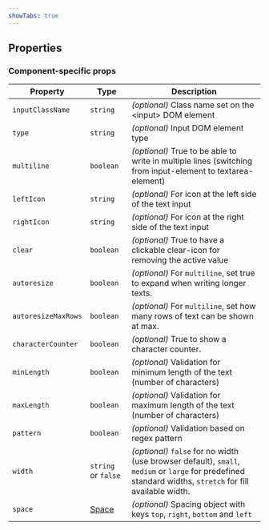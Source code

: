 ```yaml
---
showTabs: true
---
```



## Properties

<StandardProperties type="string" />

### Component-specific props

| Property            | Type                                        | Description                                                                                                                                               |
| ------------------- | ------------------------------------------- | --------------------------------------------------------------------------------------------------------------------------------------------------------- |
| `inputClassName`    | `string`                                    | _(optional)_ Class name set on the &lt;input&gt; DOM element                                                                                              |
| `type`              | `string`                                    | _(optional)_ Input DOM element type                                                                                                                       |
| `multiline`         | `boolean`                                   | _(optional)_ True to be able to write in multiple lines (switching from input-element to textarea-element)                                                |
| `leftIcon`          | `string`                                    | _(optional)_ For icon at the left side of the text input                                                                                                  |
| `rightIcon`         | `string`                                    | _(optional)_ For icon at the right side of the text input                                                                                                 |
| `clear`             | `boolean`                                   | _(optional)_ True to have a clickable clear-icon for removing the active value                                                                            |
| `autoresize`        | `boolean`                                   | _(optional)_ For `multiline`, set true to expand when writing longer texts.                                                                               |
| `autoresizeMaxRows` | `boolean`                                   | _(optional)_ For `multiline`, set how many rows of text can be shown at max.                                                                              |
| `characterCounter`  | `boolean`                                   | _(optional)_ True to show a character counter.                                                                                                            |
| `minLength`         | `boolean`                                   | _(optional)_ Validation for minimum length of the text (number of characters)                                                                             |
| `maxLength`         | `boolean`                                   | _(optional)_ Validation for maximum length of the text (number of characters)                                                                             |
| `pattern`           | `boolean`                                   | _(optional)_ Validation based on regex pattern                                                                                                            |
| `width`             | `string` or `false`                         | _(optional)_ `false` for no width (use browser default), `small`, `medium` or `large` for predefined standard widths, `stretch` for fill available width. |
| `space`             | [Space](/uilib/components/space/properties) | _(optional)_ Spacing object with keys `top`, `right`, `bottom` and `left`                                                                                 |
